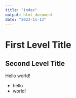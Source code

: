 ```yaml
---
title: "index"
output: html_document
date: "2023-11-13"
---
```


# First Level Title

## Second Level Title

Hello world!

- hello
- world!

